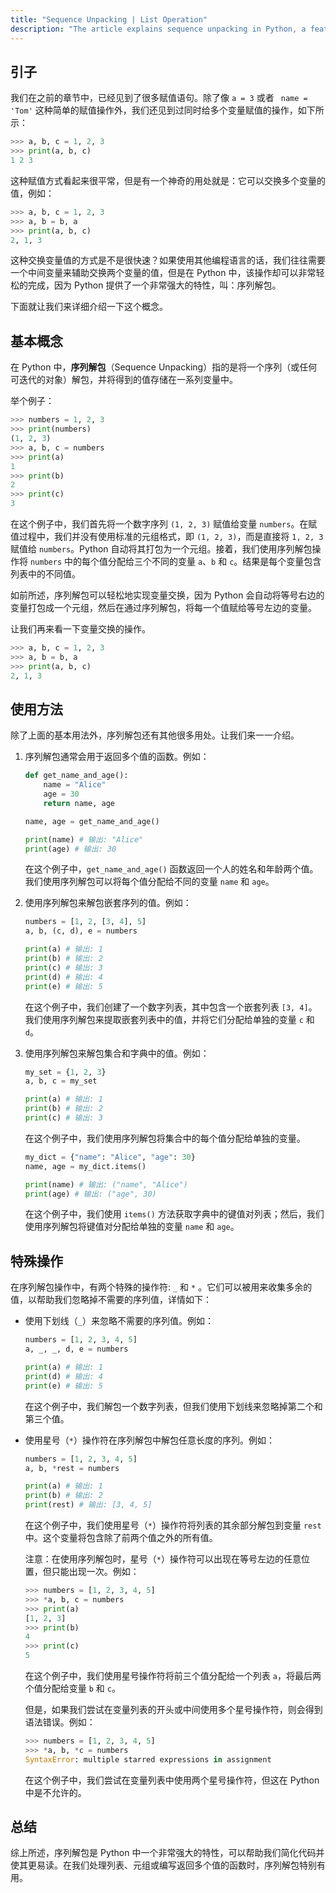 ```yaml
---
title: "Sequence Unpacking | List Operation"
description: "The article explains sequence unpacking in Python, a feature that allows multiple variables to be assigned values from a sequence or iterable in a single statement, facilitating operations like variable swapping without a temporary variable. It covers uses in functions that return multiple values, and unpacking of nested sequences, sets, and dictionaries. Special operators _ and * are introduced for ignoring or capturing surplus elements in unpacking, streamlining code and increasing its readability."
---
```


## 引子

我们在之前的章节中，已经见到了很多赋值语句。除了像 `a = 3` 或者 ` name = 'Tom'` 这种简单的赋值操作外，我们还见到过同时给多个变量赋值的操作，如下所示：

```python
>>> a, b, c = 1, 2, 3
>>> print(a, b, c)
1 2 3
```

这种赋值方式看起来很平常，但是有一个神奇的用处就是：它可以交换多个变量的值，例如：

```python
>>> a, b, c = 1, 2, 3
>>> a, b = b, a
>>> print(a, b, c)
2, 1, 3
```

这种交换变量值的方式是不是很快速？如果使用其他编程语言的话，我们往往需要一个中间变量来辅助交换两个变量的值，但是在 Python 中，该操作却可以非常轻松的完成，因为 Python 提供了一个非常强大的特性，叫：序列解包。

下面就让我们来详细介绍一下这个概念。

## 基本概念

在 Python 中，**序列解包**（Sequence Unpacking）指的是将一个序列（或任何可迭代的对象）解包，并将得到的值存储在一系列变量中。

举个例子：

```python
>>> numbers = 1, 2, 3
>>> print(numbers)
(1, 2, 3)
>>> a, b, c = numbers
>>> print(a)
1
>>> print(b)
2
>>> print(c)
3
```

在这个例子中，我们首先将一个数字序列 `(1, 2, 3)` 赋值给变量 `numbers`。在赋值过程中，我们并没有使用标准的元组格式，即 `(1, 2, 3)`，而是直接将 `1, 2, 3` 赋值给 `numbers`。Python 自动将其打包为一个元组。接着，我们使用序列解包操作将 `numbers` 中的每个值分配给三个不同的变量 `a`、`b` 和 `c`。结果是每个变量包含列表中的不同值。

如前所述，序列解包可以轻松地实现变量交换，因为 Python 会自动将等号右边的变量打包成一个元组，然后在通过序列解包，将每一个值赋给等号左边的变量。

让我们再来看一下变量交换的操作。

```python
>>> a, b, c = 1, 2, 3
>>> a, b = b, a
>>> print(a, b, c)
2, 1, 3
```

## 使用方法

除了上面的基本用法外，序列解包还有其他很多用处。让我们来一一介绍。

1. 序列解包通常会用于返回多个值的函数。例如：

    ```python
    def get_name_and_age():
        name = "Alice"
        age = 30
        return name, age

    name, age = get_name_and_age()

    print(name) # 输出: "Alice"
    print(age) # 输出: 30
    ```

    在这个例子中，`get_name_and_age()` 函数返回一个人的姓名和年龄两个值。我们使用序列解包可以将每个值分配给不同的变量 `name` 和 `age`。

2. 使用序列解包来解包嵌套序列的值。例如：

    ```python
    numbers = [1, 2, [3, 4], 5]
    a, b, (c, d), e = numbers

    print(a) # 输出: 1
    print(b) # 输出: 2
    print(c) # 输出: 3
    print(d) # 输出: 4
    print(e) # 输出: 5
    ```

    在这个例子中，我们创建了一个数字列表，其中包含一个嵌套列表 `[3, 4]`。我们使用序列解包来提取嵌套列表中的值，并将它们分配给单独的变量 `c` 和 `d`。

3. 使用序列解包来解包集合和字典中的值。例如：

    ```python
    my_set = {1, 2, 3}
    a, b, c = my_set

    print(a) # 输出: 1
    print(b) # 输出: 2
    print(c) # 输出: 3
    ```

    在这个例子中，我们使用序列解包将集合中的每个值分配给单独的变量。

    ```python
    my_dict = {"name": "Alice", "age": 30}
    name, age = my_dict.items()

    print(name) # 输出: ("name", "Alice")
    print(age) # 输出: ("age", 30)
    ```

    在这个例子中，我们使用 `items()` 方法获取字典中的键值对列表；然后，我们使用序列解包将键值对分配给单独的变量 `name` 和 `age`。

## 特殊操作

在序列解包操作中，有两个特殊的操作符: `_` 和 `*` 。它们可以被用来收集多余的值，以帮助我们忽略掉不需要的序列值，详情如下：

-   使用下划线（`_`）来忽略不需要的序列值。例如：

    ```python
    numbers = [1, 2, 3, 4, 5]
    a, _, _, d, e = numbers

    print(a) # 输出: 1
    print(d) # 输出: 4
    print(e) # 输出: 5
    ```

    在这个例子中，我们解包一个数字列表，但我们使用下划线来忽略掉第二个和第三个值。

-   使用星号（`*`）操作符在序列解包中解包任意长度的序列。例如：

    ```python
    numbers = [1, 2, 3, 4, 5]
    a, b, *rest = numbers

    print(a) # 输出: 1
    print(b) # 输出: 2
    print(rest) # 输出: [3, 4, 5]
    ```

    在这个例子中，我们使用星号（`*`）操作符将列表的其余部分解包到变量 `rest` 中。这个变量将包含除了前两个值之外的所有值。

    注意：在使用序列解包时，星号（`*`）操作符可以出现在等号左边的任意位置，但只能出现一次。例如：

    ```python
    >>> numbers = [1, 2, 3, 4, 5]
    >>> *a, b, c = numbers
    >>> print(a)
    [1, 2, 3]
    >>> print(b)
    4
    >>> print(c)
    5
    ```

    在这个例子中，我们使用星号操作符将前三个值分配给一个列表 `a`，将最后两个值分配给变量 `b` 和 `c`。

    但是，如果我们尝试在变量列表的开头或中间使用多个星号操作符，则会得到语法错误。例如：

    ```python
    >>> numbers = [1, 2, 3, 4, 5]
    >>> *a, b, *c = numbers
    SyntaxError: multiple starred expressions in assignment
    ```

    在这个例子中，我们尝试在变量列表中使用两个星号操作符，但这在 Python 中是不允许的。

## 总结

综上所述，序列解包是 Python 中一个非常强大的特性，可以帮助我们简化代码并使其更易读。在我们处理列表、元组或编写返回多个值的函数时，序列解包特别有用。
